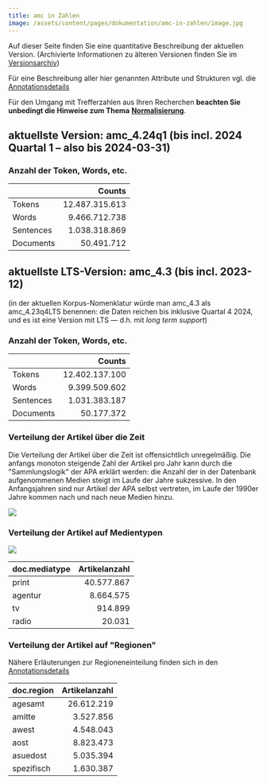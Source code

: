 ```yaml
---
title: amc in Zahlen
image: /assets/content/pages/dokumentation/amc-in-zahlen/image.jpg
---
```

Auf dieser Seite finden Sie eine quantitative Beschreibung der aktuellen Version. (Archivierte Informationen zu älteren Versionen finden Sie im [Versionsarchiv](/dokumentation/dokumentation-versionsarchiv))

Für eine Beschreibung aller hier genannten Attribute und Strukturen vgl. die [Annotationsdetails](/dokumentation/korpusinhalt-attribute/)

Für den Umgang mit Trefferzahlen aus Ihren Recherchen **beachten Sie unbedingt die Hinweise zum Thema** [**Normalisierung**](/normalisierung/).

## aktuellste Version: amc\_4.24q1 (bis incl. 2024 Quartal 1 – also bis 2024-03-31)

### Anzahl der Token, Words, etc.

|           | Counts         |
| --------- | -------------: |
| Tokens    | 12.487.315.613 |
| Words     | 9.466.712.738  |
| Sentences | 1.038.318.869  |
| Documents | 50.491.712     |

## aktuellste LTS-Version: amc\_4.3 (bis incl. 2023-12)

(in der aktuellen Korpus-Nomenklatur würde man amc\_4.3 als amc\_4.23q4LTS benennen: die Daten reichen bis inklusive Quartal 4 2024, und es ist eine Version mit LTS — d.h. mit *long term support*)

### Anzahl der Token, Words, etc.

|           | Counts         |
| --------- | -------------: |
| Tokens    | 12.402.137.100 |
| Words     | 9.399.509.602  |
| Sentences | 1.031.383.187  |
| Documents | 50.177.372     |

### Verteilung der Artikel über die Zeit

Die Verteilung der Artikel über die Zeit ist offensichtlich unregelmäßig. Die anfangs monoton steigende Zahl der Artikel pro Jahr kann durch die "Sammlungslogik" der APA erklärt werden: die Anzahl der in der Datenbank aufgenommenen Medien steigt im Laufe der Jahre sukzessive. In den Anfangsjahren sind nur Artikel der APA selbst vertreten, im Laufe der 1990er Jahre kommen nach und nach neue Medien hinzu.

![](/assets/content/pages/dokumentation/amc-in-zahlen/lsclex_doc.year_.png)

### Verteilung der Artikel auf Medientypen

![](/assets/content/pages/dokumentation/amc-in-zahlen/amc_4.3_mediatype.png)

| doc.mediatype | Artikelanzahl |
| :------------ | ------------: |
| print         | 40.577.867    |
| agentur       | 8.664.575     |
| tv            | 914.899       |
| radio         | 20.031        |

### Verteilung der Artikel auf "Regionen"

Nähere Erläuterungen zur Regioneneinteilung finden sich in den [Annotationsdetails](/dokumentation/korpusinhalt-attribute/#doc.region)

| doc.region | Artikelanzahl |
| :--------- | ------------: |
| agesamt    | 26.612.219    |
| amitte     | 3.527.856     |
| awest      | 4.548.043     |
| aost       | 8.823.473     |
| asuedost   | 5.035.394     |
| spezifisch | 1.630.387     |

